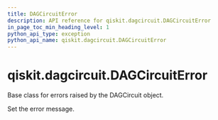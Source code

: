 ```yaml
---
title: DAGCircuitError
description: API reference for qiskit.dagcircuit.DAGCircuitError
in_page_toc_min_heading_level: 1
python_api_type: exception
python_api_name: qiskit.dagcircuit.DAGCircuitError
---
```


<span id="qiskit-dagcircuit-dagcircuiterror" />

# qiskit.dagcircuit.DAGCircuitError

<Class id="qiskit.dagcircuit.DAGCircuitError" isDedicatedPage={true} github="https://github.com/qiskit/qiskit/tree/stable/0.24/qiskit/dagcircuit/exceptions.py" signature="DAGCircuitError(*msg)" modifiers="exception">
  Base class for errors raised by the DAGCircuit object.

  Set the error message.
</Class>

